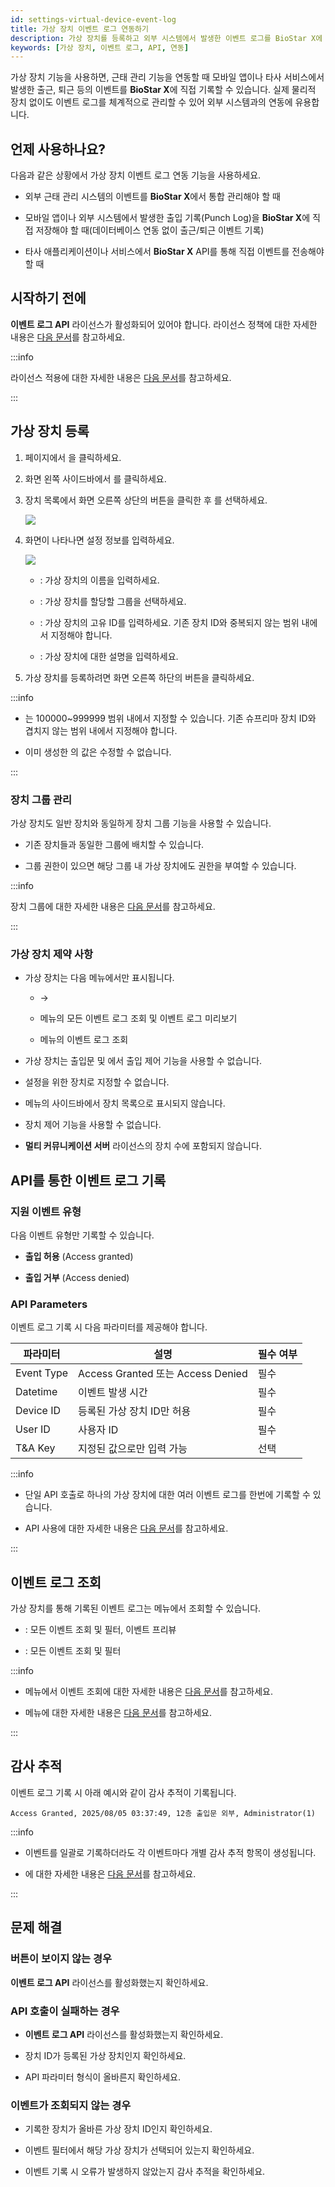 ```yaml
---
id: settings-virtual-device-event-log
title: 가상 장치 이벤트 로그 연동하기
description: 가상 장치를 등록하고 외부 시스템에서 발생한 이벤트 로그를 BioStar X에 기록하는 방법을 안내합니다.
keywords: [가상 장치, 이벤트 로그, API, 연동]
---
```


가상 장치 기능을 사용하면, 근태 관리 기능을 연동할 때 모바일 앱이나 타사 서비스에서 발생한 출근, 퇴근 등의 이벤트를 **BioStar X**에 직접 기록할 수 있습니다. 실제 물리적 장치 없이도 이벤트 로그를 체계적으로 관리할 수 있어 외부 시스템과의 연동에 유용합니다.

## 언제 사용하나요?

다음과 같은 상황에서 가상 장치 이벤트 로그 연동 기능을 사용하세요.

* 외부 근태 관리 시스템의 이벤트를 **BioStar X**에서 통합 관리해야 할 때

* 모바일 앱이나 외부 시스템에서 발생한 출입 기록(Punch Log)을 **BioStar X**에 직접 저장해야 할 때(데이터베이스 연동 없이 출근/퇴근 이벤트 기록)

* 타사 애플리케이션이나 서비스에서 **BioStar X** API를 통해 직접 이벤트를 전송해야 할 때


## 시작하기 전에

**이벤트 로그 API** 라이선스가 활성화되어 있어야 합니다. 라이선스 정책에 대한 자세한 내용은 [다음 문서](licensing#features-add-ons)를 참고하세요.

:::info

라이선스 적용에 대한 자세한 내용은 [다음 문서](settings-license-biostar-x-license)를 참고하세요.

:::



## 가상 장치 등록

1. <Cmd sid='shell.header.launcher' /> 페이지에서 <Cmd sid='shell.header.setting' />을 클릭하세요.

1. 화면 왼쪽 사이드바에서 <Cmd sid='setting.menu.device.root' />를 클릭하세요.

1. 장치 목록에서 화면 오른쪽 상단의 <IcMoreW /> 버튼을 클릭한 후 <Cmd sid='device.addVirtualDevice' product='2' />를 선택하세요.

    <Image src='/img/biostarx-settings-device-add-virtual-device.png' />

1. <Cmd sid='device.addVirtualDevice' product='2' /> 화면이 나타나면 설정 정보를 입력하세요.

    <Image src='/img/biostarx-settings-device-add-virtual-device-settings.png' />

    * <Cmd sid='device.info.name' product='2' />: 가상 장치의 이름을 입력하세요.

    * <Cmd sid='device.info.group' product='2' />: 가상 장치를 할당할 그룹을 선택하세요.

    * <Cmd sid='device.info.deviceId' product='2' />: 가상 장치의 고유 ID를 입력하세요. 기존 장치 ID와 중복되지 않는 범위 내에서 지정해야 합니다.

    * <Cmd sid='common.description' product='2' />: 가상 장치에 대한 설명을 입력하세요.

1. 가상 장치를 등록하려면 화면 오른쪽 하단의 <Cmd sid='button.apply' product='2' /> 버튼을 클릭하세요.

:::info

* <Cmd sid='device.info.deviceId' product='2' />는 100000\~999999 범위 내에서 지정할 수 있습니다. 기존 슈프리마 장치 ID와 겹치지 않는 범위 내에서 지정해야 합니다.

* 이미 생성한 <Cmd sid='device.info.deviceId' product='2' />의 값은 수정할 수 없습니다.

:::

### 장치 그룹 관리

가상 장치도 일반 장치와 동일하게 장치 그룹 기능을 사용할 수 있습니다.

* 기존 장치들과 동일한 그룹에 배치할 수 있습니다.

* 그룹 권한이 있으면 해당 그룹 내 가상 장치에도 권한을 부여할 수 있습니다.

:::info

장치 그룹에 대한 자세한 내용은 [다음 문서](settings-manage-device-group)를 참고하세요.

:::


### 가상 장치 제약 사항

* 가상 장치는 다음 메뉴에서만 표시됩니다.

  - <Cmd sid='shell.header.setting' /> → <Cmd sid='setting.menu.device.root' />

  - <Cmd sid='shell.header.arena' /> 메뉴의 모든 이벤트 로그 조회 및 이벤트 로그 미리보기

  - <Cmd sid='shell.header.data' /> 메뉴의 이벤트 로그 조회

* 가상 장치는 출입문 및 <Cmd sid='setting.menu.advancedAc.root' />에서 출입 제어 기능을 사용할 수 없습니다.

* <Cmd sid='shell.header.tna' product='2' /> 설정을 위한 장치로 지정할 수 없습니다.

* <Cmd sid='shell.header.arena' /> 메뉴의 사이드바에서 장치 목록으로 표시되지 않습니다.

* 장치 제어 기능을 사용할 수 없습니다.

* **멀티 커뮤니케이션 서버** 라이선스의 장치 수에 포함되지 않습니다.



## API를 통한 이벤트 로그 기록

### 지원 이벤트 유형

다음 이벤트 유형만 기록할 수 있습니다.

* **출입 허용** (Access granted)

* **출입 거부** (Access denied)

### API Parameters

이벤트 로그 기록 시 다음 파라미터를 제공해야 합니다.

| 파라미터 | 설명 | 필수 여부 |
|---------|------|----------|
| Event Type | Access Granted 또는 Access Denied | 필수 |
| Datetime | 이벤트 발생 시간 | 필수 |
| Device ID | 등록된 가상 장치 ID만 허용 | 필수 |
| User ID | 사용자 ID | 필수 |
| T&A Key | 지정된 값으로만 입력 가능 | 선택 |

:::info

* 단일 API 호출로 하나의 가상 장치에 대한 여러 이벤트 로그를 한번에 기록할 수 있습니다.

* API 사용에 대한 자세한 내용은 [다음 문서](https://bs2api.biostar2.com/)를 참고하세요.

:::

## 이벤트 로그 조회

가상 장치를 통해 기록된 이벤트 로그는 메뉴에서 조회할 수 있습니다.

* <Cmd sid='shell.header.arena' />: 모든 이벤트 조회 및 필터, 이벤트 프리뷰

* <Cmd sid='shell.header.data' />: 모든 이벤트 조회 및 필터

:::info

* <Cmd sid='shell.header.arena' /> 메뉴에서 이벤트 조회에 대한 자세한 내용은 [다음 문서](monitoring-event)를 참고하세요.

* <Cmd sid='shell.header.data' /> 메뉴에 대한 자세한 내용은 [다음 문서](data-generate-reports)를 참고하세요.

:::

## 감사 추적

이벤트 로그 기록 시 아래 예시와 같이 감사 추적이 기록됩니다.

```
Access Granted, 2025/08/05 03:37:49, 12층 출입문 외부, Administrator(1)
```

:::info

* 이벤트를 일괄로 기록하더라도 각 이벤트마다 개별 감사 추적 항목이 생성됩니다.

* <Cmd sid='setting.menu.system.auditTrail' />에 대한 자세한 내용은 [다음 문서](settings-system-audit-trail)를 참고하세요.

:::

## 문제 해결

### <Cmd sid='device.addVirtualDevice' product='2' className='normal' /> 버튼이 보이지 않는 경우

**이벤트 로그 API** 라이선스를 활성화했는지 확인하세요.

### API 호출이 실패하는 경우

* **이벤트 로그 API** 라이선스를 활성화했는지 확인하세요.

* 장치 ID가 등록된 가상 장치인지 확인하세요.

* API 파라미터 형식이 올바른지 확인하세요.

### 이벤트가 조회되지 않는 경우

* 기록한 장치가 올바른 가상 장치 ID인지 확인하세요.

* 이벤트 필터에서 해당 가상 장치가 선택되어 있는지 확인하세요.

* 이벤트 기록 시 오류가 발생하지 않았는지 감사 추적을 확인하세요.
